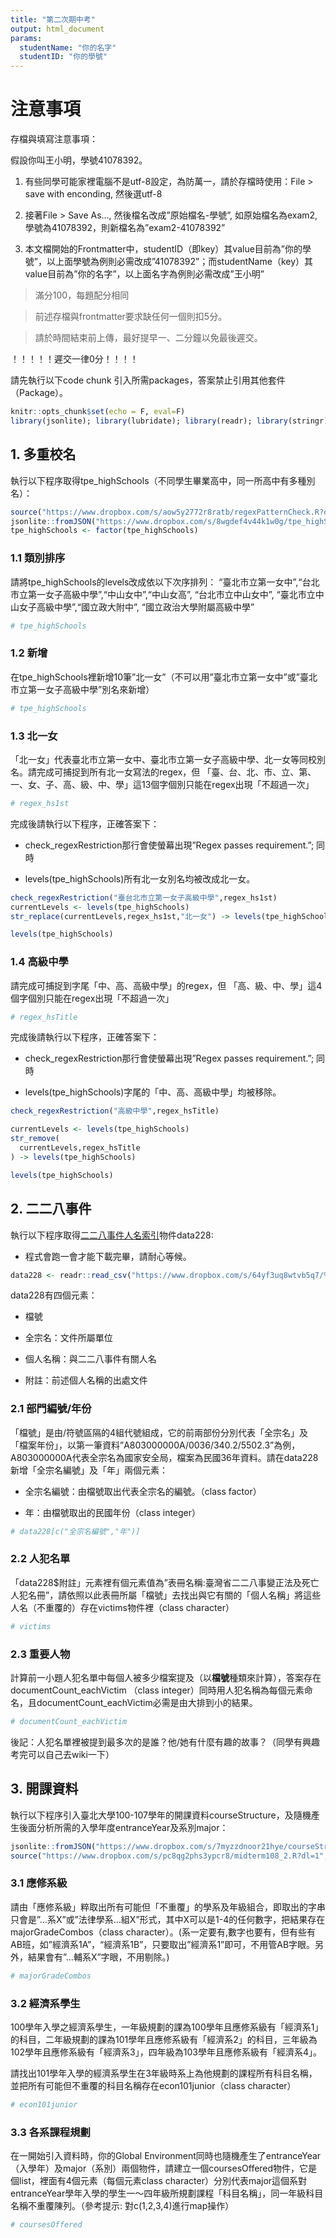 ```yaml
---
title: "第二次期中考"
output: html_document
params:
  studentName: "你的名字"
  studentID: "你的學號"
---
```


# 注意事項

存檔與填寫注意事項：

假設你叫王小明，學號41078392。

  1. 有些同學可能家裡電腦不是utf-8設定，為防萬一，請於存檔時使用：File > save with enconding, 然後選utf-8
  
  2. 接著File > Save As..., 然後檔名改成"原始檔名-學號", 如原始檔名為exam2, 學號為41078392，則新檔名為"exam2-41078392"

  3. 本文檔開始的Frontmatter中，studentID（即key）其value目前為"你的學號"，以上面學號為例則必需改成"41078392"；而studentName（key）其value目前為"你的名字"，以上面名字為例則必需改成"王小明"
  
> 滿分100，每題配分相同

> 前述存檔與frontmatter要求缺任何一個則扣5分。

> 請於時間結束前上傳，最好提早一、二分鐘以免最後遲交。

！！！！！遲交一律0分！！！！

請先執行以下code chunk 引入所需packages，答案禁止引用其他套件（Package）。
```r
knitr::opts_chunk$set(echo = F, eval=F)
library(jsonlite); library(lubridate); library(readr); library(stringr); library(purrr); library(magrittr)
```

## 1. 多重校名

執行以下程序取得tpe_highSchools（不同學生畢業高中，同一所高中有多種別名）：
```r
source("https://www.dropbox.com/s/aow5y2772r8ratb/regexPatternCheck.R?dl=1", encoding = "UTF-8")
jsonlite::fromJSON("https://www.dropbox.com/s/8wgdef4v44k1w0g/tpe_highSchools.json?dl=1") -> tpe_highSchools
tpe_highSchools <- factor(tpe_highSchools)
```

### 1.1 類別排序
請將tpe_highSchools的levels改成依以下次序排列：
"臺北市立第一女中","台北市立第一女子高級中學","中山女中","中山女高", "台北市立中山女中", "臺北市立中山女子高級中學","國立政大附中", "國立政治大學附屬高級中學"
```r
# tpe_highSchools
```

### 1.2 新增
在tpe_highSchools裡新增10筆"北一女"（不可以用"臺北市立第一女中"或"臺北市立第一女子高級中學"別名來新增）

```r
# tpe_highSchools
```

### 1.3 北一女
「北一女」代表臺北市立第一女中、臺北市立第一女子高級中學、北一女等同校別名。請完成可捕捉到所有北一女寫法的regex，但
「臺、台、北、市、立、第、一、女、子、高、級、中、學」這13個字個別只能在regex出現「不超過一次」

```r
# regex_hs1st
```

完成後請執行以下程序，正確答案下：

  * check_regexRestriction那行會使螢幕出現"Regex passes requirement."; 同時
  
  * levels(tpe_highSchools)所有北一女別名均被改成北一女。
  
```r
check_regexRestriction("臺台北市立第一女子高級中學",regex_hs1st)
currentLevels <- levels(tpe_highSchools)
str_replace(currentLevels,regex_hs1st,"北一女") -> levels(tpe_highSchools)

levels(tpe_highSchools)
```

### 1.4 高級中學
請完成可捕捉到字尾「中、高、高級中學」的regex，但
「高、級、中、學」這4個字個別只能在regex出現「不超過一次」
```r
# regex_hsTitle
```

完成後請執行以下程序，正確答案下：

  * check_regexRestriction那行會使螢幕出現"Regex passes requirement."; 同時
  
  * levels(tpe_highSchools)字尾的「中、高、高級中學」均被移除。

```r
check_regexRestriction("高級中學",regex_hsTitle)

currentLevels <- levels(tpe_highSchools)
str_remove(
  currentLevels,regex_hsTitle
) -> levels(tpe_highSchools)

levels(tpe_highSchools)
```

## 2. 二二八事件

執行以下程序取得[二二八事件人名索引](https://data.gov.tw/dataset/56237)物件data228:

  * 程式會跑一會才能下載完畢，請耐心等候。
  
```r
data228 <- readr::read_csv("https://www.dropbox.com/s/64yf3uq8wtvb5q7/%E4%BA%8C%E4%BA%8C%E5%85%AB%E4%BA%8B%E4%BB%B6%E4%BA%BA%E5%90%8D%E7%B4%A2%E5%BC%95.csv?dl=1")
```

data228有四個元素：

  * 檔號
  
  * 全宗名：文件所屬單位
  
  * 個人名稱：與二二八事件有關人名
  
  * 附註：前述個人名稱的出處文件
  
  
### 2.1 部門編號/年份
「檔號」是由/符號區隔的4組代號組成，它的前兩部份分別代表「全宗名」及「檔案年份」，以第一筆資料"A803000000A/0036/340.2/5502.3"為例，A803000000A代表全宗名為國家安全局，檔案為民國36年資料。請在data228新增「全宗名編號」及「年」兩個元素：

  * 全宗名編號：由檔號取出代表全宗名的編號。（class factor）
  
  * 年：由檔號取出的民國年份（class integer）
  
```r
# data228[c("全宗名編號","年")]
```

### 2.2 人犯名單
「data228$附註」元素裡有個元素值為"表冊名稱:臺灣省二二八事變正法及死亡人犯名冊"，請依照以此表冊所屬「檔號」去找出與它有關的「個人名稱」將這些人名（不重覆的）存在victims物件裡（class character）

```r
# victims
```

### 2.3 重要人物
計算前一小題人犯名單中每個人被多少檔案提及（以**檔號**種類來計算），答案存在documentCount_eachVictim （class integer）同時用人犯名稱為每個元素命名，且documentCount_eachVictim必需是由大排到小的結果。
```r
# documentCount_eachVictim
```

後記：人犯名單裡被提到最多次的是誰？他/她有什麼有趣的故事？（同學有興趣考完可以自己去wiki一下）

## 3. 開課資料

執行以下程序引入臺北大學100-107學年的開課資料courseStructure，及隨機產生後面分析所需的入學年度entranceYear及系別major：
```r
jsonlite::fromJSON("https://www.dropbox.com/s/7myzzdnoor21hye/courseStructure2.json?dl=1") -> courseStructure
source("https://www.dropbox.com/s/pc8qg2phs3ypcr8/midterm108_2.R?dl=1", encoding="UTF-8")
```

### 3.1 應修系級
請由「應修系級」粹取出所有可能但「不重覆」的學系及年級組合，即取出的字串只會是"...系X"或"法律學系...組X"形式，其中X可以是1-4的任何數字，把結果存在majorGradeCombos（class character）。(系一定要有,數字也要有，但有些有AB班，如"經濟系1A"，"經濟系1B"，只要取出"經濟系1"即可，不用管AB字眼。另外，結果會有"...輔系X"字眼，不用剔除。)

```r
# majorGradeCombos
```

### 3.2 經濟系學生
100學年入學之經濟系學生，一年級規劃的課為100學年且應修系級有「經濟系1」的科目，二年級規劃的課為101學年且應修系級有「經濟系2」的科目，三年級為102學年且應修系級有「經濟系3」，四年級為103學年且應修系級有「經濟系4」。

請找出101學年入學的經濟系學生在3年級時系上為他規劃的課程所有科目名稱，並把所有可能但不重覆的科目名稱存在econ101junior（class character）
```r
# econ101junior
```


### 3.3 各系課程規劃
在一開始引入資料時，你的Global Environment同時也隨機產生了entranceYear（入學年）及major（系別）兩個物件，請建立一個coursesOffered物件，它是個list，裡面有4個元素（每個元素class character）分別代表major這個系對entranceYear學年入學的學生一～四年級所規劃課程「科目名稱」，同一年級科目名稱不重覆陳列。（參考提示: 對c(1,2,3,4)進行map操作）

```r
# coursesOffered
```
